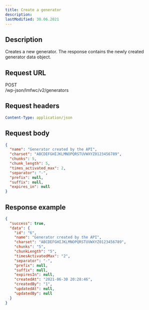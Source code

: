 ```yaml
---
title: Create a generator
description:
lastModified: 30.06.2021
---
```


## Description

Creates a new generator. The response contains the newly created generator data
object.

## Request URL

<div className={"doc-request-example"} style={{ marginBottom: '1em' }}>
  <div className={"method post"}>POST</div>
  <div className={"url"}>/wp-json/lmfwc/v2/generators</div>
</div>

## Request headers

```yaml
Content-Type: application/json
```

## Request body

```json
{
  "name": "Generator created by the API",
  "charset": "ABCDEFGHIJKLMNOPQRSTUVWXYZ0123456789",
  "chunks": 5,
  "chunk_length": 5,
  "times_activated_max": 2,
  "separator": "-",
  "prefix": null,
  "suffix": null,
  "expires_in": null
}
```

## Response example

```json
{
  "success": true,
  "data": {
    "id": "6",
    "name": "Generator created by the API",
    "charset": "ABCDEFGHIJKLMNOPQRSTUVWXYZ0123456789",
    "chunks": "5",
    "chunkLength": "5",
    "timesActivatedMax": "2",
    "separator": "-",
    "prefix": null,
    "suffix": null,
    "expiresIn": null,
    "createdAt": "2021-06-30 20:28:46",
    "createdBy": "1",
    "updatedAt": null,
    "updatedBy": null
  }
}
```
